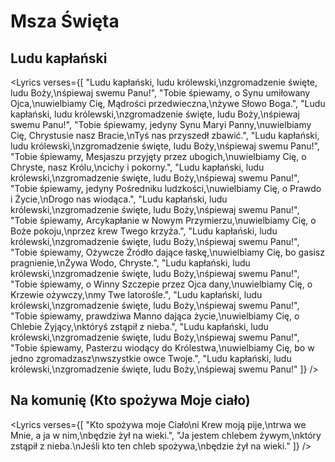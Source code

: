 
# Msza Święta

## Ludu kapłański
<Lyrics verses={[
  "Ludu kapłański, ludu królewski,\nzgromadzenie święte, ludu Boży,\nśpiewaj swemu Panu!",
  "Tobie śpiewamy, o Synu umiłowany Ojca,\nuwielbiamy Cię, Mądrości przedwieczna,\nżywe Słowo Boga.",
  "Ludu kapłański, ludu królewski,\nzgromadzenie święte, ludu Boży,\nśpiewaj swemu Panu!",
  "Tobie śpiewamy, jedyny Synu Maryi Panny,\nuwielbiamy Cię, Chrystusie nasz Bracie,\nTyś nas przyszedł zbawić.",
  "Ludu kapłański, ludu królewski,\nzgromadzenie święte, ludu Boży,\nśpiewaj swemu Panu!",
  "Tobie śpiewamy, Mesjaszu przyjęty przez ubogich,\nuwielbiamy Cię, o Chryste, nasz Królu,\ncichy i pokorny.",
  "Ludu kapłański, ludu królewski,\nzgromadzenie święte, ludu Boży,\nśpiewaj swemu Panu!",
  "Tobie śpiewamy, jedyny Pośredniku ludzkości,\nuwielbiamy Cię, o Prawdo i Życie,\nDrogo nas wiodąca.",
  "Ludu kapłański, ludu królewski,\nzgromadzenie święte, ludu Boży,\nśpiewaj swemu Panu!",
  "Tobie śpiewamy, Arcykapłanie w Nowym Przymierzu,\nuwielbiamy Cię, o Boże pokoju,\nprzez krew Twego krzyża.",
  "Ludu kapłański, ludu królewski,\nzgromadzenie święte, ludu Boży,\nśpiewaj swemu Panu!",
  "Tobie śpiewamy, Ożywcze Źródło dające łaskę,\nuwielbiamy Cię, bo gasisz pragnienie,\nŻywa Wodo, Chryste.",
  "Ludu kapłański, ludu królewski,\nzgromadzenie święte, ludu Boży,\nśpiewaj swemu Panu!",
  "Tobie śpiewamy, o Winny Szczepie przez Ojca dany,\nuwielbiamy Cię, o Krzewie ożywczy,\nmy Twe latorośle.",
  "Ludu kapłański, ludu królewski,\nzgromadzenie święte, ludu Boży,\nśpiewaj swemu Panu!",
  "Tobie śpiewamy, prawdziwa Manno dająca życie,\nuwielbiamy Cię, o Chlebie Żyjący,\nktóryś zstąpił z nieba.",
  "Ludu kapłański, ludu królewski,\nzgromadzenie święte, ludu Boży,\nśpiewaj swemu Panu!",
  "Tobie śpiewamy, Pasterzu wiodący do Królestwa,\nuwielbiamy Cię, bo w jedno zgromadzasz\nwszystkie owce Twoje.",
  "Ludu kapłański, ludu królewski,\nzgromadzenie święte, ludu Boży,\nśpiewaj swemu Panu!"
]} />

## Na komunię (Kto spożywa Moje ciało)
<Lyrics verses={[
  "Kto spożywa moje Ciało\ni Krew moją pije,\ntrwa we Mnie, a ja w nim,\nbędzie żył na wieki.",
  "Ja jestem chlebem żywym,\nktóry zstąpił z nieba.\nJeśli kto ten chleb spożywa,\nbędzie żył na wieki."
]} />

